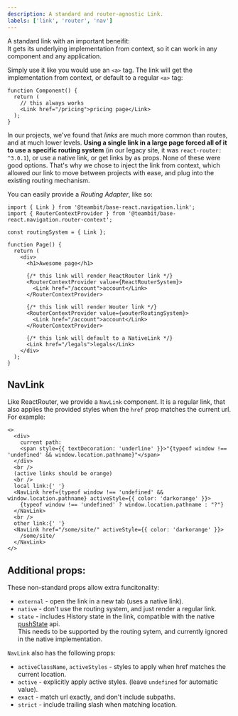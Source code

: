```yaml
---
description: A standard and router-agnostic Link.
labels: ['link', 'router', 'nav']
---
```



A standard link with an important beneifit:  
It gets its underlying implementation from context, so it can work in any component and any application.

Simply use it like you would use an `<a>` tag.
The link will get the implementation from context, or default to a regular `<a>` tag:

```tsx
function Component() {
  return (
    // this always works
    <Link href="/pricing">pricing page</Link>
  );
}
```

In our projects, we've found that _links_ are much more common than routes, and at much lower levels.
**Using a single link in a large page forced all of it to use a specific routing system** (in our legacy site, it was `react-router: ^3.0.1`),
or use a native link, or get links by as props. None of these were good options.
That's why we chose to inject the link from context, which allowed our link to move between projects with ease, and plug into the existing routing mechanism.

You can easily provide a _Routing Adapter_, like so:

```tsx
import { Link } from '@teambit/base-react.navigation.link';
import { RouterContextProvider } from '@teambit/base-react.navigation.router-context';

const routingSystem = { Link };

function Page() {
  return (
    <div>
      <h1>Awesome page</h1>

      {/* this link will render ReactRouter link */}
      <RouterContextProvider value={ReactRouterSystem}>
        <Link href="/account">account</Link>
      </RouterContextProvider>

      {/* this link will render Wouter link */}
      <RouterContextProvider value={wouterRoutingSystem}>
        <Link href="/account">account</Link>
      </RouterContextProvider>

      {/* this link will default to a NativeLink */}
      <Link href="/legals">legals</Link>
    </div>
  );
}
```

## NavLink

Like ReactRouter, we provide a `NavLink` component. It is a regular link, that also applies the provided styles when the `href` prop matches the current url. For example:

```tsx live
<>
  <div>
    current path:
    <span style={{ textDecoration: 'underline' }}>"{typeof window !== 'undefined' && window.location.pathname}"</span>
  </div>
  <br />
  (active links should be orange)
  <br />
  local link:{' '}
  <NavLink href={typeof window !== 'undefined' && window.location.pathname} activeStyle={{ color: 'darkorange' }}>
    {typeof window !== 'undefined' ? window.location.pathname : "?"}
  </NavLink>
  <br />
  other link:{' '}
  <NavLink href="/some/site/" activeStyle={{ color: 'darkorange' }}>
    /some/site/
  </NavLink>
</>
```

## Additional props:
These non-standard props allow extra funcitonality:

- `external` - open the link in a new tab (uses a native link).
- `native` - don't use the routing system, and just render a regular link.
- `state` - includes History state in the link, compatible with the native [pushState](https://developer.mozilla.org/en-US/docs/Web/API/History/pushState) api.  
  This needs to be supported by the routing sytem, and currently ignored in the native implementation.

`NavLink` also has the following props:
- `activeClassName`, `activeStyles` - styles to apply when href matches the current location.
- `active` - explicitly apply active styles. (leave `undefined` for automatic value).
- `exact` - match url exactly, and don't include subpaths.
- `strict` - include trailing slash when matching location.